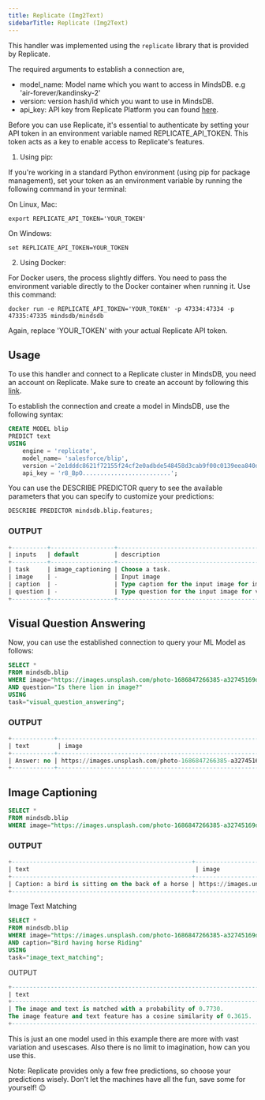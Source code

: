 ```yaml
---
title: Replicate (Img2Text)
sidebarTitle: Replicate (Img2Text)
---
```


This handler was implemented using the `replicate` library that is provided by Replicate.

The required arguments to establish a connection are,

* model_name: Model name which you want to access in MindsDB. e.g 'air-forever/kandinsky-2'
* version: version hash/id which you want to use in MindsDB.
* api_key: API key from Replicate Platform you can found [here](https://replicate.com/account/api-tokens).

<Note> 

Before you can use Replicate, it's essential to authenticate by setting your API token in an environment variable named REPLICATE_API_TOKEN.
 This token acts as a key to enable access to Replicate's features.

1. Using pip:

If you're working in a standard Python environment (using pip for package management), set your token as an environment variable by running the following command 
in your terminal:

On Linux, Mac:
```
export REPLICATE_API_TOKEN='YOUR_TOKEN'
```
On Windows:

```
set REPLICATE_API_TOKEN=YOUR_TOKEN
```


2. Using Docker:

For Docker users, the process slightly differs. You need to pass the environment variable directly to the Docker container when running it. Use this command:

```
docker run -e REPLICATE_API_TOKEN='YOUR_TOKEN' -p 47334:47334 -p 47335:47335 mindsdb/mindsdb
```

Again, replace 'YOUR_TOKEN' with your actual Replicate API token.
</Note>

## Usage
To use this handler and connect to a Replicate cluster in MindsDB, you need an account on Replicate. Make sure to create an account by following this [link](https://replicate.com/signin?next=/account/api-tokens).


To establish the connection and create a model in MindsDB, use the following syntax:
```sql
CREATE MODEL blip
PREDICT text
USING
    engine = 'replicate',
    model_name= 'salesforce/blip',
    version ='2e1dddc8621f72155f24cf2e0adbde548458d3cab9f00c0139eea840d0ac4746',
    api_key = 'r8_BpO.........................';
```

You can use the DESCRIBE PREDICTOR query to see the available parameters that you can specify to customize your predictions:
```sql
DESCRIBE PREDICTOR mindsdb.blip.features;
```
### OUTPUT
```sql
+----------+------------------+-----------------------------------------------------------------------+--------+
| inputs   | default          | description                                                           | type   |
+----------+------------------+-----------------------------------------------------------------------+--------+
| task     | image_captioning | Choose a task.                                                        | -      |
| image    | -                | Input image                                                           | string |
| caption  | -                | Type caption for the input image for image text matching task.        | string |
| question | -                | Type question for the input image for visual question answering task. | string |
+----------+------------------+-----------------------------------------------------------------------+--------+
```

## Visual Question Answering

Now, you can use the established connection to query your ML Model as follows:
```sql
SELECT *
FROM mindsdb.blip
WHERE image="https://images.unsplash.com/photo-1686847266385-a32745169de4"
AND question="Is there lion in image?"
USING 
task="visual_question_answering";
```
### OUTPUT
```sql
+------------+--------------------------------------------------------------+-------------------------+
| text        | image                                                        | question                |
+------------+--------------------------------------------------------------+-------------------------+
| Answer: no | https://images.unsplash.com/photo-1686847266385-a32745169de4 | Is there lion in image? |
+------------+--------------------------------------------------------------+-------------------------+
```

## Image Captioning 

```sql
SELECT *
FROM mindsdb.blip
WHERE image="https://images.unsplash.com/photo-1686847266385-a32745169de4"
```

### OUTPUT
```sql
+---------------------------------------------------+--------------------------------------------------------------+
| text                                               | image                                                        |
+---------------------------------------------------+--------------------------------------------------------------+
| Caption: a bird is sitting on the back of a horse | https://images.unsplash.com/photo-1686847266385-a32745169de4 |
+---------------------------------------------------+--------------------------------------------------------------+
```

Image Text Matching

```sql 
SELECT *
FROM mindsdb.blip
WHERE image="https://images.unsplash.com/photo-1686847266385-a32745169de4"
AND caption="Bird having horse Riding"
USING 
task="image_text_matching";
```
OUTPUT
```sql
+-----------------------------------------------------------------------------------------------------------------------------------+--------------------------------------------------------------+--------------------------+
| text                                                                                                                               | image                                                        | caption                  |
+-----------------------------------------------------------------------------------------------------------------------------------+--------------------------------------------------------------+--------------------------+
| The image and text is matched with a probability of 0.7730.
The image feature and text feature has a cosine similarity of 0.3615. | https://images.unsplash.com/photo-1686847266385-a32745169de4 | Bird having horse Riding |
+-----------------------------------------------------------------------------------------------------------------------------------+--------------------------------------------------------------+--------------------------+
```
This is just an one model used in this example there are more with vast variation and usescases.
Also there is no limit to imagination, how can you use this.

 Note: Replicate provides only a few free predictions, so choose your predictions wisely. Don't let the machines have all the fun, save some for yourself! 😉
